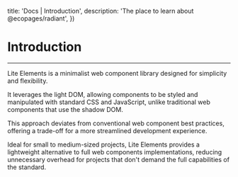 

  title: 'Docs | Introduction',
  description: 'The place to learn about @ecopages/radiant',
})

# Introduction
---

Lite Elements is a minimalist web component library designed for simplicity and flexibility. 

It leverages the light DOM, allowing components to be styled and manipulated with standard CSS and JavaScript, unlike traditional web components that use the shadow DOM. 

This approach deviates from conventional web component best practices, offering a trade-off for a more streamlined development experience. 

Ideal for small to medium-sized projects, Lite Elements provides a lightweight alternative to full web components implementations, reducing unnecessary overhead for projects that don't demand the full capabilities of the standard.